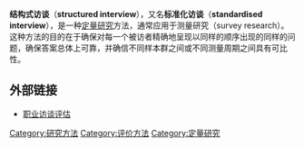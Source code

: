 '''结构式访谈'''（'''structured interview'''），又名'''标准化访谈'''（'''standardised interview'''），是一种[[定量研究|定量研究]]方法，通常应用于测量研究（survey research）。这种方法的目的在于确保对每一个被访者精确地呈现以同样的顺序出现的同样的问题，确保答案总体上可靠，并确信不同样本群之间或不同测量周期之间具有可比性。  

<!-- 结构式访谈 are a means of collecting data for a [[statistical_survey|statistical survey]]s. In this case the data are collected by an interviewer rather than through a self-administered [[questionnaire|questionnaire]]. Interviewers read the questions exactly as they appear on the survey questionnaire. The choice of answers to the questions is often fixed (close-ended) in advance, though open-ended questions can also be included within a structured interview.

结构式访谈 also standardises the order in which questions are asked of survey respondents, so the questions are always answered within the same context.  This is important for minimising the impact of [[context_effects|context effects]], where the answers given to a survey question can depend on the nature of preceding questions.  Though context effects can never be avoided, it is often desirable to hold them constant across all respondents. -->

== 外部链接 ==
* [http://www.greatbiztools.com/index.cfm?go=bizTools.employeeInterview.index 职业访谈评估] {{Wayback|url=http://www.greatbiztools.com/index.cfm?go=bizTools.employeeInterview.index |date=20071009143621 }} <!-- - This online tool measures your understanding of barriers to effective interviewing and provides feedback about issues that may be affecting your success as an interviewer. -->
{{Social surveys}}
[[Category:研究方法|Category:研究方法]]
[[Category:评价方法|Category:评价方法]]
[[Category:定量研究|Category:定量研究]]